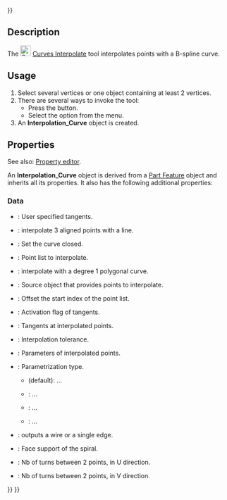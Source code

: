 <languages/>
{{UnfinishedDocu{{#translation:}}}}

{{Docnav
|[[Curves_Approximate|Approximate]]
|[[Curves_ParametricBlendCurve|ParametricBlendCurve]]
|[[Curves_Workbench|Curves]]
|IconL=Curves_Approximate.svg
|IconR=Curves_ParametricBlendCurve.svg
|IconC=Curves_workbench_icon.svg
}}

{{GuiCommand
|Name=Curves Interpolate
|MenuLocation=Curves → Interpolate
|Workbenches=[[Curves_Workbench|Curves]]
}}

==Description==

The [[Image:Curves_Interpolate.svg|24px]] [[Curves_Interpolate|Curves Interpolate]] tool interpolates points with a B-spline curve.

==Usage==

# Select several vertices or one object containing at least 2 vertices.
# There are several ways to invoke the tool:
#* Press the {{Button|[[Image:Curves_Interpolate.svg|16px]] [[Curves_Interpolate|Curves Interpolate]]}} button.
#* Select the {{MenuCommand|Curves → [[Image:Curves_Interpolate.svg|16px]] Interpolate}} option from the menu.
# An '''Interpolation_Curve''' object is created.

==Properties==

See also: [[Property_editor|Property editor]].

An '''Interpolation_Curve''' object is derived from a [[Part_Feature|Part Feature]] object and inherits all its properties. It also has the following additional properties:

===Data===

{{TitleProperty|General}}

* {{PropertyData|CustomTangents|Bool}}: User specified tangents.
* {{PropertyData|DetectAligned|Bool|Hidden}}: interpolate 3 aligned points with a line.
* {{PropertyData|Periodic|Bool}}: Set the curve closed.
* {{PropertyData|PointList|LinkSubList|Hidden}}: Point list to interpolate.
* {{PropertyData|Polygonal|Bool}}: interpolate with a degree 1 polygonal curve.
* {{PropertyData|Source|Link}}: Source object that provides points to interpolate.
* {{PropertyData|StartOffset|Integer}}: Offset the start index of the point list.
* {{PropertyData|TangentFlags|BoolList}}: Activation flag of tangents.
* {{PropertyData|Tangents|VectorList}}: Tangents at interpolated points.
* {{PropertyData|Tolerance|Float|}}: Interpolation tolerance.

{{TitleProperty|Parameters}}

* {{PropertyData|Parameters|FloatList|Hidden}}: Parameters of interpolated points.
* {{PropertyData| Parametrization |Enumeration}}: Parametrization type.
** {{Value|ChordLength}} (default): ...
** {{Value| Centripetal}}: ...
** {{Value| Uniform}}: ...
** {{Value| Custom}}: ...
* {{PropertyData|WireOutput|Bool}}: outputs a wire or a single edge.

{{TitleProperty|Spiral}}

* {{PropertyData|FaceSupport|LinkSub}}: Face support of the spiral.
* {{PropertyData|UTurns|Integer}}: Nb of turns between 2 points, in U direction.
* {{PropertyData|VTurns|Integer}}: Nb of turns between 2 points, in V direction.


{{Docnav
|[[Curves_Approximate|Approximate]]
|[[Curves_ParametricBlendCurve|ParametricBlendCurve]]
|[[Curves_Workbench|Curves]]
|IconL=Curves_Approximate.svg
|IconR=Curves_ParametricBlendCurve.svg
|IconC=Curves_workbench_icon.svg
}}

{{Curves Tools navi{{#translation:}}}}
{{Userdocnavi{{#translation:}}}}